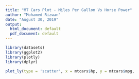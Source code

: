 ---
title: "MT Cars Plot - Miles Per Gallon Vs Horse Power"
author: "Mohamed Rizwan"
date: "August 30, 2019"
output:
  html_document: default
  pdf_document: default
---

```{r warning=FALSE}
library(datasets)
library(ggplot2)
library(plotly)
library(dplyr)

plot_ly(type = 'scatter', x = mtcars$hp, y = mtcars$mpg,                               text = paste("Make:",rownames(mtcars),"<br>cyl:",mtcars$cyl,"<br>disp:",mtcars$disp,"<br>qsec:",mtcars$qsec),hoeverinfo = 'text', mode = "markers")
```